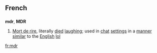 ==French==

==={{Initialism}}===
'''mdr''', '''MDR'''
#[[Mort de rire]], literally [[die]]d [[laugh]]ing; used in [[chat]] [[setting]]s in a [[manner]] [[similar]] to the [[English]] [[lol]]

[[fr:mdr]]